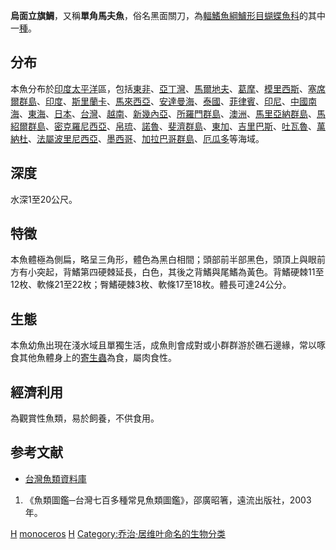 {{Speciesbox 
| taxon = Heniochus monoceros
| image = Heniochus monoceros 2006 Reef0524.jpg
| status = LC
| status_system = iucn3.1
| authority = [[Cuvier|Cuvier]], 1831
| synonyms = *''Taurichthys monoceros''<br /><small>Cuvier, 1831</small>
}}

'''烏面立旗鯛'''，又稱'''單角馬夫魚'''，俗名黑面關刀，為[[輻鰭魚綱|輻鰭魚綱]][[鱸形目|鱸形目]][[蝴蝶魚科|蝴蝶魚科]]的其中一[[種|種]]。

==分布==
本魚分布於[[印度|印度]][[太平洋|太平洋]]區，包括[[東非|東非]]、[[亞丁灣|亞丁灣]]、[[馬爾地夫|馬爾地夫]]、[[葛摩|葛摩]]、[[模里西斯|模里西斯]]、[[塞席爾群島|塞席爾群島]]、[[印度|印度]]、[[斯里蘭卡|斯里蘭卡]]、[[馬來西亞|馬來西亞]]、[[安達曼海|安達曼海]]、[[泰國|泰國]]、[[菲律賓|菲律賓]]、[[印尼|印尼]]、[[中國|中國]][[南海|南海]]、[[東海|東海]]、[[日本|日本]]、[[台灣|台灣]]、[[越南|越南]]、[[新幾內亞|新幾內亞]]、[[所羅門群島|所羅門群島]]、[[澳洲|澳洲]]、[[馬里亞納群島|馬里亞納群島]]、[[馬紹爾群島|馬紹爾群島]]、[[密克羅尼西亞|密克羅尼西亞]]、[[帛琉|帛琉]]、[[諾魯|諾魯]]、[[斐濟群島|斐濟群島]]、[[東加|東加]]、[[吉里巴斯|吉里巴斯]]、[[吐瓦魯|吐瓦魯]]、[[萬納杜|萬納杜]]、[[法屬波里尼西亞|法屬波里尼西亞]]、[[墨西哥|墨西哥]]、[[加拉巴哥群島|加拉巴哥群島]]、[[厄瓜多|厄瓜多]]等海域。

==深度==
水深1至20公尺。

==特徵==
本魚體極為側扁，略呈三角形，體色為黑白相間；頭部前半部黑色，頭頂上與眼前方有小突起，背鰭第四硬棘延長，白色，其後之背鰭與尾鰭為黃色。背鰭硬棘11至12枚、軟條21至22枚；臀鰭硬棘3枚、軟條17至18枚。體長可達24公分。

==生態==
本魚幼魚出現在淺水域且單獨生活，成魚則會成對或小群群游於礁石邊緣，常以啄食其他魚體身上的[[寄生蟲|寄生蟲]]為食，屬肉食性。

==經濟利用==
為觀賞性魚類，易於飼養，不供食用。

==参考文献==
{{commons category|Heniochus monoceros}}
*[http://fishdb.sinica.edu.tw/ 台灣魚類資料庫] {{Wayback|url=http://fishdb.sinica.edu.tw/ |date=20160304193340 }}
# 《魚類圖鑑─台灣七百多種常見魚類圖鑑》，邵廣昭箸，遠流出版社，2003年。
{{Taxonbar|from=Q1532912}}

[[Category:觀賞魚|H]]
[[Category:馬夫魚屬|monoceros]]
[[Category:1831年描述的魚類|H]]
[[Category:乔治·居维叶命名的生物分类|Category:乔治·居维叶命名的生物分类]]